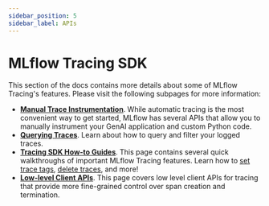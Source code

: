 ```yaml
---
sidebar_position: 5
sidebar_label: APIs
---
```


# MLflow Tracing SDK

This section of the docs contains more details about some of MLflow Tracing's features. Please visit the following subpages for more information:

- [**Manual Trace Instrumentation**](/tracing/api/manual-instrumentation). While automatic tracing is the most convenient way to get started, MLflow has several APIs that allow you to manually instrument your GenAI application and custom Python code.
- [**Querying Traces**](/tracing/api/search). Learn about how to query and filter your logged traces.
- [**Tracing SDK How-to Guides**](/tracing/api/how-to). This page contains several quick walkthroughs of important MLflow Tracing features. Learn how to [set trace tags](/tracing/api/how-to#setting-trace-tags), [delete traces](http://localhost:3000/tracing/api/how-to#delete-traces), and more!
- [**Low-level Client APIs**](/tracing/api/client). This page covers low level client APIs for tracing that provide more fine-grained control over span creation and termination.

